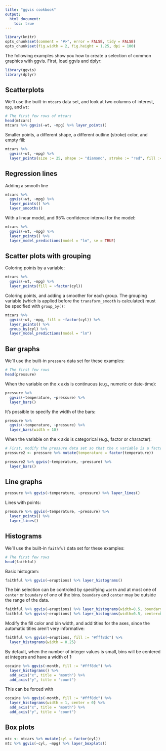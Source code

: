 ```yaml
---
title: "ggvis cookbook"
output:
  html_document:
    toc: true
---
```


<!--
%\VignetteEngine{knitr}
%\VignetteIndexEntry{ggvis cookbook}
-->

```r
library(knitr)
opts_chunk$set(comment = "#>", error = FALSE, tidy = FALSE)
opts_chunk$set(fig.width = 2, fig.height = 1.25, dpi = 100)
```

The following examples show you how to create a selection of common graphics with ggvis. First, load ggvis and dplyr:

```r
library(ggvis)
library(dplyr)
```

## Scatterplots

We'll use the built-in `mtcars` data set, and look at two columns of interest, `mpg`, and `wt`:

```r
# The first few rows of mtcars
head(mtcars)
mtcars %>% ggvis(~wt, ~mpg) %>% layer_points()
```

Smaller points, a different shape, a different outline (stroke) color, and empty fill:

```r
mtcars %>% 
  ggvis(~wt, ~mpg) %>% 
  layer_points(size := 25, shape := "diamond", stroke := "red", fill := NA)
```


## Regression lines

Adding a smooth line

```r
mtcars %>% 
  ggvis(~wt, ~mpg) %>%
  layer_points() %>%
  layer_smooths()
```

With a linear model, and 95% confidence interval for the model:

```r
mtcars %>% 
  ggvis(~wt, ~mpg) %>%
  layer_points() %>%
  layer_model_predictions(model = "lm", se = TRUE)
```


## Scatter plots with grouping

Coloring points by a variable:

```r
mtcars %>% 
  ggvis(~wt, ~mpg) %>% 
  layer_points(fill = ~factor(cyl))
```

Coloring points, and adding a smoother for each group. The grouping variable (which is applied before the `transform_smooth` is calculated) must be specified with `group_by()`:

```r
mtcars %>% 
  ggvis(~wt, ~mpg, fill = ~factor(cyl)) %>% 
  layer_points() %>% 
  group_by(cyl) %>% 
  layer_model_predictions(model = "lm")
```

## Bar graphs

We'll use the built-in `pressure` data set for these examples:

```r
# The first few rows
head(pressure)
```

When the variable on the x axis is continuous (e.g., numeric or date-time):

```r
pressure %>% 
  ggvis(~temperature, ~pressure) %>%
  layer_bars()
```

It's possible to specify the width of the bars:

```r
pressure %>% 
  ggvis(~temperature, ~pressure) %>%
  layer_bars(width = 10)
```

When the variable on the x axis is categorical (e.g., factor or character):

```r
# First, modify the pressure data set so that the x variable is a factor
pressure2 <- pressure %>% mutate(temperature = factor(temperature))

pressure2 %>% ggvis(~temperature, ~pressure) %>%
  layer_bars()
```


## Line graphs

```r
pressure %>% ggvis(~temperature, ~pressure) %>% layer_lines()
```

Lines with points:

```r
pressure %>% ggvis(~temperature, ~pressure) %>%
  layer_points() %>% 
  layer_lines()
```

## Histograms

We'll use the built-in `faithful` data set for these examples:

```r
# The first few rows
head(faithful)
```

Basic histogram:

```r
faithful %>% ggvis(~eruptions) %>% layer_histograms()
```


The bin selection can be controled by specifying `width` and at most one of `center` or 
`boundary` of one of the bins.  `boundary` and `center` may be outside the range of 
the data.

```r
faithful %>% ggvis(~eruptions) %>% layer_histograms(width=0.5, boundary=0)
faithful %>% ggvis(~eruptions) %>% layer_histograms(width=0.5, center=0)
```

Modify the fill color and bin width, and add titles for the axes, since the automatic titles aren't very informative:


```r
faithful %>% ggvis(~eruptions, fill := "#fff8dc") %>%
  layer_histograms(width = 0.25)
```

By default, when the number of integer values is small, bins will 
be centered at integers and have a width of 1:

```r
cocaine %>% ggvis(~month, fill := "#fff8dc") %>%
  layer_histograms() %>%
  add_axis("x", title = "month") %>%
  add_axis("y", title = "count")
```

This can be forced with 
```r
cocaine %>% ggvis(~month, fill := "#fff8dc") %>%
  layer_histograms(width = 1, center = 0) %>%
  add_axis("x", title = "month") %>%
  add_axis("y", title = "count")
```
## Box plots

```r
mtc <- mtcars %>% mutate(cyl = factor(cyl))
mtc %>% ggvis(~cyl, ~mpg) %>% layer_boxplots()
```


